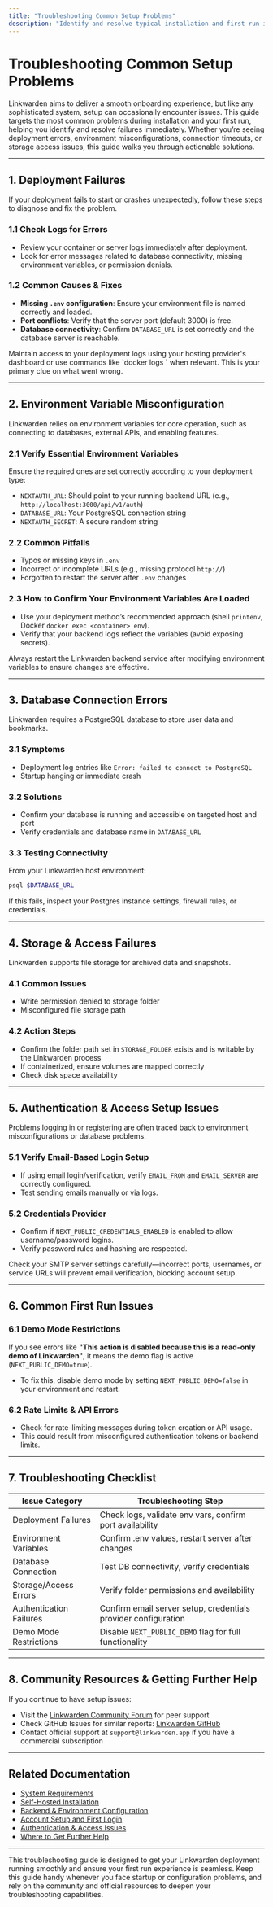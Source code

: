 ```yaml
---
title: "Troubleshooting Common Setup Problems"
description: "Identify and resolve typical installation and first-run issues: failed deployments, misconfigured environment variables, connection errors, and storage/access failures. Provides actionable solutions and links to community resources."
---
```


# Troubleshooting Common Setup Problems

Linkwarden aims to deliver a smooth onboarding experience, but like any sophisticated system, setup can occasionally encounter issues. This guide targets the most common problems during installation and your first run, helping you identify and resolve failures immediately. Whether you’re seeing deployment errors, environment misconfigurations, connection timeouts, or storage access issues, this guide walks you through actionable solutions.

---

## 1. Deployment Failures
If your deployment fails to start or crashes unexpectedly, follow these steps to diagnose and fix the problem.

### 1.1 Check Logs for Errors
- Review your container or server logs immediately after deployment.
- Look for error messages related to database connectivity, missing environment variables, or permission denials.

### 1.2 Common Causes & Fixes
- **Missing `.env` configuration**: Ensure your environment file is named correctly and loaded.
- **Port conflicts**: Verify that the server port (default 3000) is free.
- **Database connectivity**: Confirm `DATABASE_URL` is set correctly and the database server is reachable.

<Tip>
Maintain access to your deployment logs using your hosting provider's dashboard or use commands like `docker logs <container>` when relevant. This is your primary clue on what went wrong.
</Tip>

---

## 2. Environment Variable Misconfiguration
Linkwarden relies on environment variables for core operation, such as connecting to databases, external APIs, and enabling features.

### 2.1 Verify Essential Environment Variables
Ensure the required ones are set correctly according to your deployment type:
- `NEXTAUTH_URL`: Should point to your running backend URL (e.g., `http://localhost:3000/api/v1/auth`)
- `DATABASE_URL`: Your PostgreSQL connection string
- `NEXTAUTH_SECRET`: A secure random string

### 2.2 Common Pitfalls
- Typos or missing keys in `.env`
- Incorrect or incomplete URLs (e.g., missing protocol `http://`)
- Forgotten to restart the server after `.env` changes

### 2.3 How to Confirm Your Environment Variables Are Loaded
- Use your deployment method’s recommended approach (shell `printenv`, Docker `docker exec <container> env`).
- Verify that your backend logs reflect the variables (avoid exposing secrets).

<Check>
Always restart the Linkwarden backend service after modifying environment variables to ensure changes are effective.
</Check>

---

## 3. Database Connection Errors
Linkwarden requires a PostgreSQL database to store user data and bookmarks.

### 3.1 Symptoms
- Deployment log entries like `Error: failed to connect to PostgreSQL`
- Startup hanging or immediate crash

### 3.2 Solutions
- Confirm your database is running and accessible on targeted host and port
- Verify credentials and database name in `DATABASE_URL`

### 3.3 Testing Connectivity
From your Linkwarden host environment:

```bash
psql $DATABASE_URL
```

If this fails, inspect your Postgres instance settings, firewall rules, or credentials.

---

## 4. Storage & Access Failures
Linkwarden supports file storage for archived data and snapshots.

### 4.1 Common Issues
- Write permission denied to storage folder
- Misconfigured file storage path

### 4.2 Action Steps
- Confirm the folder path set in `STORAGE_FOLDER` exists and is writable by the Linkwarden process
- If containerized, ensure volumes are mapped correctly
- Check disk space availability

---

## 5. Authentication & Access Setup Issues
Problems logging in or registering are often traced back to environment misconfigurations or database problems.

### 5.1 Verify Email-Based Login Setup
- If using email login/verification, verify `EMAIL_FROM` and `EMAIL_SERVER` are correctly configured.
- Test sending emails manually or via logs.

### 5.2 Credentials Provider
- Confirm if `NEXT_PUBLIC_CREDENTIALS_ENABLED` is enabled to allow username/password logins.
- Verify password rules and hashing are respected.

<Tip>
Check your SMTP server settings carefully—incorrect ports, usernames, or service URLs will prevent email verification, blocking account setup.
</Tip>

---

## 6. Common First Run Issues

### 6.1 Demo Mode Restrictions
If you see errors like **"This action is disabled because this is a read-only demo of Linkwarden"**, it means the demo flag is active (`NEXT_PUBLIC_DEMO=true`).

- To fix this, disable demo mode by setting `NEXT_PUBLIC_DEMO=false` in your environment and restart.

### 6.2 Rate Limits & API Errors
- Check for rate-limiting messages during token creation or API usage.
- This could result from misconfigured authentication tokens or backend limits.

---

## 7. Troubleshooting Checklist

| Issue Category               | Troubleshooting Step                                           |
|-----------------------------|---------------------------------------------------------------|
| Deployment Failures          | Check logs, validate env vars, confirm port availability      |
| Environment Variables        | Confirm .env values, restart server after changes             |
| Database Connection          | Test DB connectivity, verify credentials                       |
| Storage/Access Errors        | Verify folder permissions and availability                    |
| Authentication Failures     | Confirm email server setup, credentials provider configuration|
| Demo Mode Restrictions       | Disable `NEXT_PUBLIC_DEMO` flag for full functionality        |

---

## 8. Community Resources & Getting Further Help

If you continue to have setup issues:

- Visit the [Linkwarden Community Forum](https://forum.linkwarden.app) for peer support
- Check GitHub Issues for similar reports: [Linkwarden GitHub](https://github.com/linkwarden/linkwarden/issues)
- Contact official support at `support@linkwarden.app` if you have a commercial subscription

---

## Related Documentation
- [System Requirements](../requirements-installation/system-requirements)
- [Self-Hosted Installation](../requirements-installation/self-hosted-installation)
- [Backend & Environment Configuration](../configuration-initial-setup/environment-configuration)
- [Account Setup and First Login](../configuration-initial-setup/account-setup-login)
- [Authentication & Access Issues](./authentication-issues)
- [Where to Get Further Help](./where-to-get-help)

---

This troubleshooting guide is designed to get your Linkwarden deployment running smoothly and ensure your first run experience is seamless. Keep this guide handy whenever you face startup or configuration problems, and rely on the community and official resources to deepen your troubleshooting capabilities.
